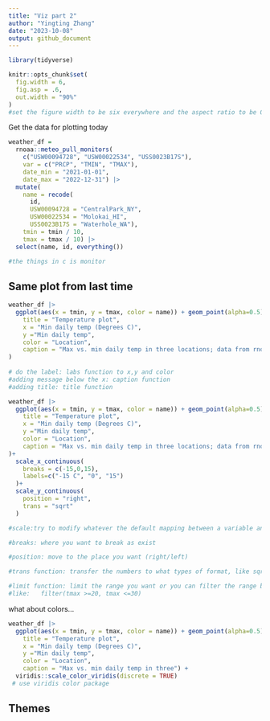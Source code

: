 ```yaml
---
title: "Viz part 2"
author: "Yingting Zhang"
date: "2023-10-08"
output: github_document
---
```


```r
library(tidyverse)

knitr::opts_chunk$set(
  fig.width = 6,
  fig.asp = .6,
  out.width = "90%"
)
#set the figure width to be six everywhere and the aspect ratio to be 0.6. And this out width means that it's going to take up 90% of the width of like an html document or a word document.
```




Get the data for plotting today
```r
weather_df = 
  rnoaa::meteo_pull_monitors(
    c("USW00094728", "USW00022534", "USS0023B17S"),
    var = c("PRCP", "TMIN", "TMAX"), 
    date_min = "2021-01-01",
    date_max = "2022-12-31") |>
  mutate(
    name = recode(
      id, 
      USW00094728 = "CentralPark_NY", 
      USW00022534 = "Molokai_HI",
      USS0023B17S = "Waterhole_WA"),
    tmin = tmin / 10,
    tmax = tmax / 10) |>
  select(name, id, everything())

#the things in c is monitor
```


## Same plot from last time

```r
weather_df |> 
  ggplot(aes(x = tmin, y = tmax, color = name)) + geom_point(alpha=0.5)+ labs(
    title = "Temperature plot",
    x = "Min daily temp (Degrees C)",
    y ="Min daily temp",
    color = "Location",
    caption = "Max vs. min daily temp in three locations; data from rnoaa"
)
  
# do the label: labs function to x,y and color
#adding message below the x: caption function
#adding title: title function
```

```r
weather_df |> 
  ggplot(aes(x = tmin, y = tmax, color = name)) + geom_point(alpha=0.5)+ labs(
    title = "Temperature plot",
    x = "Min daily temp (Degrees C)",
    y ="Min daily temp",
    color = "Location",
    caption = "Max vs. min daily temp in three locations; data from rnoaa"
)+
  scale_x_continuous(
    breaks = c(-15,0,15),
    labels=c("-15 C", "0", "15")
  )+
  scale_y_continuous(
    position = "right",
    trans = "sqrt"
  )

#scale:try to modify whatever the default mapping between a variable and the aesthetic that it's mapped onto sort of how those behave

#breaks: where you want to break as exist

#position: move to the place you want (right/left)

#trans function: transfer the numbers to what types of format, like sqrt

#limit function: limit the range you want or you can filter the range by using filter to limit the range value of variables
#like:   filter(tmax >=20, tmax <=30)
```


what about colors...



```r
weather_df |> 
  ggplot(aes(x = tmin, y = tmax, color = name)) + geom_point(alpha=0.5)+ labs(
    title = "Temperature plot",
    x = "Min daily temp (Degrees C)",
    y ="Min daily temp",
    color = "Location",
    caption = "Max vs. min daily temp in three") + 
  viridis::scale_color_viridis(discrete = TRUE)
 # use viridis color package 
```




## Themes